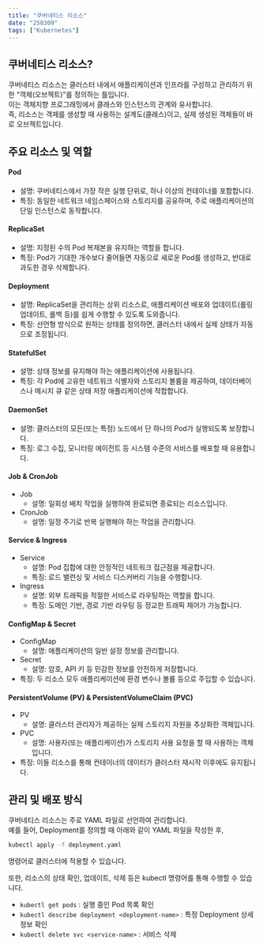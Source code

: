 ```yaml
---
title: "쿠버네티스 리소스"
date: "250309"
tags: ["Kubernetes"]
---
```


## 쿠버네티스 리소스?

쿠버네티스 리소스는 클러스터 내에서 애플리케이션과 인프라를 구성하고 관리하기 위한 “객체(오브젝트)”를 정의하는 틀입니다.  
이는 객체지향 프로그래밍에서 클래스와 인스턴스의 관계와 유사합니다.  
즉, 리소스는 객체를 생성할 때 사용하는 설계도(클래스)이고, 실제 생성된 객체들이 바로 오브젝트입니다.

## 주요 리소스 및 역할

#### Pod

- 설명: 쿠버네티스에서 가장 작은 실행 단위로, 하나 이상의 컨테이너를 포함합니다.
- 특징: 동일한 네트워크 네임스페이스와 스토리지를 공유하며, 주로 애플리케이션의 단일 인스턴스로 동작합니다.

#### ReplicaSet

- 설명: 지정된 수의 Pod 복제본을 유지하는 역할을 합니다.
- 특징: Pod가 기대한 개수보다 줄어들면 자동으로 새로운 Pod를 생성하고, 반대로 과도한 경우 삭제합니다.

#### Deployment

- 설명: ReplicaSet을 관리하는 상위 리소스로, 애플리케이션 배포와 업데이트(롤링 업데이트, 롤백 등)를 쉽게 수행할 수 있도록 도와줍니다.
- 특징: 선언형 방식으로 원하는 상태를 정의하면, 클러스터 내에서 실제 상태가 자동으로 조정됩니다.

#### StatefulSet

- 설명: 상태 정보를 유지해야 하는 애플리케이션에 사용됩니다.
- 특징: 각 Pod에 고유한 네트워크 식별자와 스토리지 볼륨을 제공하여, 데이터베이스나 메시지 큐 같은 상태 저장 애플리케이션에 적합합니다.

#### DaemonSet

- 설명: 클러스터의 모든(또는 특정) 노드에서 단 하나의 Pod가 실행되도록 보장합니다.
- 특징: 로그 수집, 모니터링 에이전트 등 시스템 수준의 서비스를 배포할 때 유용합니다.

#### Job & CronJob

- Job
  - 설명: 일회성 배치 작업을 실행하여 완료되면 종료되는 리소스입니다.
- CronJob
  - 설명: 일정 주기로 반복 실행해야 하는 작업을 관리합니다.

#### Service & Ingress

- Service
  - 설명: Pod 집합에 대한 안정적인 네트워크 접근점을 제공합니다.
  - 특징: 로드 밸런싱 및 서비스 디스커버리 기능을 수행합니다.
- Ingress
  - 설명: 외부 트래픽을 적절한 서비스로 라우팅하는 역할을 합니다.
  - 특징: 도메인 기반, 경로 기반 라우팅 등 정교한 트래픽 제어가 가능합니다.

#### ConfigMap & Secret

- ConfigMap
  - 설명: 애플리케이션의 일반 설정 정보를 관리합니다.
- Secret
  - 설명: 암호, API 키 등 민감한 정보를 안전하게 저장합니다.
- 특징: 두 리소스 모두 애플리케이션에 환경 변수나 볼륨 등으로 주입할 수 있습니다.

#### PersistentVolume (PV) & PersistentVolumeClaim (PVC)

- PV
  - 설명: 클러스터 관리자가 제공하는 실제 스토리지 자원을 추상화한 객체입니다.
- PVC
  - 설명: 사용자(또는 애플리케이션)가 스토리지 사용 요청을 할 때 사용하는 객체입니다.
- 특징: 이들 리소스를 통해 컨테이너의 데이터가 클러스터 재시작 이후에도 유지됩니다.

## 관리 및 배포 방식

쿠버네티스 리소스는 주로 YAML 파일로 선언하여 관리합니다.  
예를 들어, Deployment를 정의할 때 아래와 같이 YAML 파일을 작성한 후,

```bash
kubectl apply -f deployment.yaml
```

명령어로 클러스터에 적용할 수 있습니다.

또한, 리소스의 상태 확인, 업데이트, 삭제 등은 kubectl 명령어를 통해 수행할 수 있습니다.

- `kubectl get pods` : 실행 중인 Pod 목록 확인
- `kubectl describe deployment <deployment-name>` : 특정 Deployment 상세 정보 확인
- `kubectl delete svc <service-name>` : 서비스 삭제
